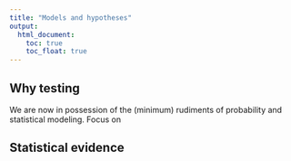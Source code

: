 ```yaml
---
title: "Models and hypotheses"
output: 
  html_document:
    toc: true
    toc_float: true
---
```


Why testing
---

We are now in possession of the (minimum) rudiments of probability and statistical modeling. Focus on


Statistical evidence
---


